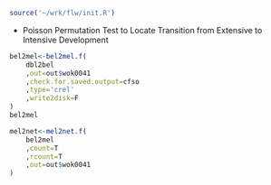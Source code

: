 ```r
source('~/wrk/flw/init.R')
```

- Poisson Permutation Test to Locate Transition from Extensive to Intensive Development

```r
bel2mel<-bel2mel.f(
	dbl2bel
	,out=out$wok0041
	,check.for.saved.output=cfso
	,type='crel'
	,write2disk=F
)
bel2mel
```

```r
mel2net<-mel2net.f(
	bel2mel
	,count=T
	,rcount=T
	,out=out$wok0041
)

```


